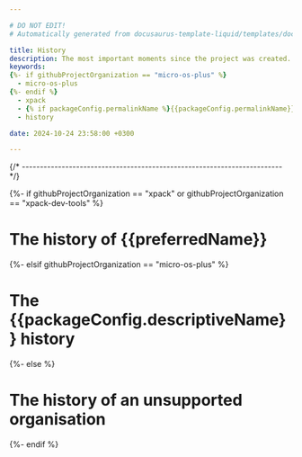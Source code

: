 ```yaml
---

# DO NOT EDIT!
# Automatically generated from docusaurus-template-liquid/templates/docusaurus.

title: History
description: The most important moments since the project was created.
keywords:
{%- if githubProjectOrganization == "micro-os-plus" %}
  - micro-os-plus
{%- endif %}
  - xpack
  - {% if packageConfig.permalinkName %}{{packageConfig.permalinkName}}{% else %}{{packageName}}{% endif %}
  - history

date: 2024-10-24 23:58:00 +0300

---
```



{/* ------------------------------------------------------------------------ */}

{%- if githubProjectOrganization == "xpack" or githubProjectOrganization == "xpack-dev-tools" %}

# The history of **{{preferredName}}**

{%- elsif githubProjectOrganization == "micro-os-plus" %}

# The {{packageConfig.descriptiveName}} history

{%- else %}

# The history of an unsupported organisation

{%- endif %}

<ProjectContent />

